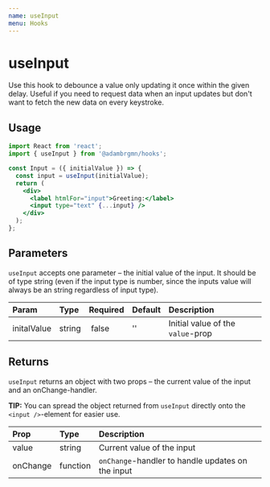 ```yaml
---
name: useInput
menu: Hooks
---
```



# useInput

Use this hook to debounce a value only updating it once within the given delay.
Useful if you need to request data when an input updates but don't want to fetch
the new data on every keystroke.

## Usage

```jsx
import React from 'react';
import { useInput } from '@adambrgmn/hooks';

const Input = ({ initialValue }) => {
  const input = useInput(initialValue);
  return (
    <div>
      <label htmlFor="input">Greeting:</label>
      <input type="text" {...input} />
    </div>
  );
};
```

<Playground>
  <UseInputExample />
</Playground>

## Parameters

`useInput` accepts one parameter – the initial value of the input. It should be
of type string (even if the input type is number, since the inputs value will
always be an string regardless of input type).

| Param       | Type   | Required | Default | Description                       |
| :---------- | :----- | :------- | :------ | :-------------------------------- |
| initalValue | string |  false   | ''      | Initial value of the `value`-prop |

## Returns

`useInput` returns an object with two props – the current value of the input and
an onChange-handler.

**TIP:** You can spread the object returned from `useInput` directly onto the
`<input />`-element for easier use.

| Prop     | Type     | Description                                       |
| :------- | :------- | :------------------------------------------------ |
| value    | string   | Current value of the input                        |
| onChange | function | `onChange`-handler to handle updates on the input |
